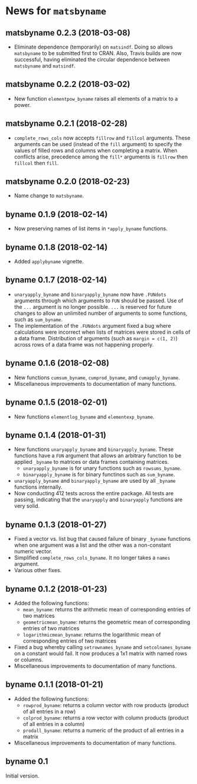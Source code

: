 # News for `matsbyname`

## matsbyname 0.2.3 (2018-03-08)

* Eliminate dependence (temporarily) on `matsindf`. 
  Doing so allows `matsbyname` to be submitted first to CRAN.
  Also, Travis builds are now successful, having eliminated the circular dependence between
  `matsbyname` and `matsindf`.


## matsbyname 0.2.2 (2018-03-02)

* New function `elementpow_byname` raises all elements of a matrix to a power.


## matsbyname 0.2.1 (2018-02-28)

* `complete_rows_cols` now accepts `fillrow` and `fillcol` arguments.
  These arguments can be used (instead of the `fill` argument) 
  to specify the values of filled rows and columns when completing a matrix.
  When conflicts arise, precedence among the `fill*` arguments is 
  `fillrow` then `fillcol` then `fill`.


## matsbyname 0.2.0 (2018-02-23)

* Name change to `matsbyname`.


## byname 0.1.9 (2018-02-14)

* Now preserving names of list items in `*apply_byname` functions.


## byname 0.1.8 (2018-02-14)

* Added `applybyname` vignette.


## byname 0.1.7 (2018-02-14)

* `unaryapply_byname` and `binaryapply_byname` now have `.FUNdots` arguments
  through which arguments to `FUN` should be passed. 
  Use of the `...` argument is no longer possible.
  `...` is reserved for future changes to allow an unlimited number of arguments
  to some functions, such as `sum_byname`.
* The implementation of the `.FUNdots` argument fixed a bug 
  where calculations were incorrect when 
  lists of matrices were stored in cells of a data frame. 
  Distribution of arguments (such as `margin = c(1, 2)`) across rows of a data frame
  was not happening properly.


## byname 0.1.6 (2018-02-08)

* New functions `cumsum_byname`, `cumprod_byname`, and `cumapply_byname`.
* Miscellaneous improvements to documentation of many functions.


## byname 0.1.5 (2018-02-01)

* New functions `elementlog_byname` and `elementexp_byname`.


## byname 0.1.4 (2018-01-31)

* New functions `unaryapply_byname` and `binaryapply_byname`.
  These functions have a `FUN` argument that allows an arbitrary function to be 
  applied `_byname` to matrices or data frames containing matrices.
   + `unaryapply_byname` is for unary functions such as `rowsums_byname`.
   + `binaryapply_byname` is for binary functinos such as `sum_byname`.
* `unaryapply_byname` and `binaryapply_byname` are used by all `_byname` functions internally.
* Now conducting 412 tests across the entire package. 
  All tests are passing, indicating that the `unaryapply` and `binaryapply` functions are 
  very solid.


## byname 0.1.3 (2018-01-27)

* Fixed a vector vs. list bug that caused failure of binary `_byname` functions when one argument
  was a list and the other was a non-constant numeric vector. 
* Simplified `complete_rows_cols_byname`. It no longer takes a `names` argument.
* Various other fixes.


## byname 0.1.2 (2018-01-23)

* Added the following functions:
   + `mean_byname`: returns the arithmetic mean of corresponding entries of two matrices
   + `geometricmean_byname`: returns the geometric mean of corresponding entries of two matrices
   + `logarithmicmean_byname`: returns the logarithmic mean of corresponding entries of two matrices
* Fixed a bug whereby calling `setrownames_byname` and `setcolnames_byname` on a constant would fail.
  It now produces a 1x1 matrix with named rows or columns.
* Miscellaneous improvements to documentation of many functions.
   

## byname 0.1.1 (2018-01-21)

* Added the following functions: 
   + `rowprod_byname`: returns a column vector with row products (product of all entries in a row)
   + `colprod_byname`: returns a row vector with column products (product of all entries in a column)
   + `prodall_byname`: returns a numeric of the product of all entries in a matrix
* Miscellaneous improvements to documentation of many functions.


## byname 0.1

Initial version.